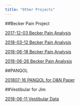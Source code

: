 ---
title: "Other Projects"
---




##Becker Pain Project

[2017-12-03 Becker Pain Analysis](../20171203_Becker_Pain.nb.html)

[2018-03-12 Becker Pain Analysis](../20180312_Becker_Pain.nb.html)

[2018-06-18 Becker Pain Analysis](../20180618_multi.nb.html)

[2018-06-26 Becker Pain Analysis](../20180626_multi.nb.html)

##PANQOL

[201807-16 PANQOL for O&N Paper](../20180711_PANQOL.nb.html)

##Vestibular for Jim

[2018-06-11 Vestibular Data](../201806011_Data.nb.html)

